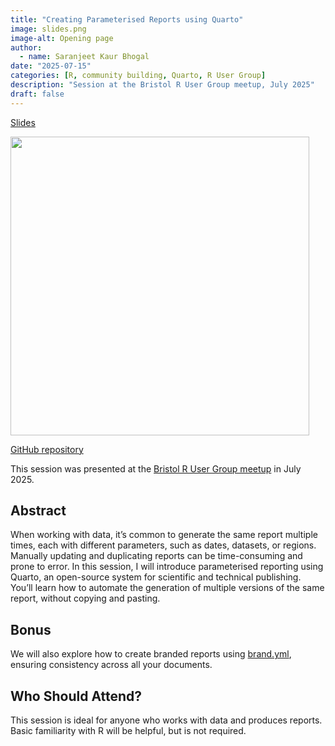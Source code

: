 ```yaml
---
title: "Creating Parameterised Reports using Quarto"
image: slides.png
image-alt: Opening page
author:
  - name: Saranjeet Kaur Bhogal
date: "2025-07-15"
categories: [R, community building, Quarto, R User Group]
description: "Session at the Bristol R User Group meetup, July 2025"
draft: false
---
```


[Slides](https://saranjeetkaur.github.io/flower-report/#/title-slide)

[![](slides.png){width="478"}](https://saranjeetkaur.github.io/flower-report/#/title-slide)

[GitHub repository](https://github.com/SaranjeetKaur/flower-report)

</iframe>

This session was presented at the [Bristol R User Group meetup](https://www.meetup.com/bristol-r-user-group/events/304432981/?eventOrigin=group_upcoming_events) in July 2025.

## Abstract

When working with data, it's common to generate the same report multiple times, each with different parameters, such as dates, datasets, or regions. Manually updating and duplicating reports can be time-consuming and prone to error. In this session, I will introduce parameterised reporting using Quarto, an open-source system for scientific and technical publishing. You'll learn how to automate the generation of multiple versions of the same report, without copying and pasting.

## Bonus

We will also explore how to create branded reports using [brand.yml](https://posit-dev.github.io/brand-yml/), ensuring consistency across all your documents.

## Who Should Attend?

This session is ideal for anyone who works with data and produces reports. Basic familiarity with R will be helpful, but is not required.